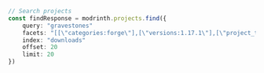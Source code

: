 ```typescript index.ts
// Search projects
const findResponse = modrinth.projects.find({
    query: "gravestones"
    facets: "[[\"categories:forge\"],[\"versions:1.17.1\"],[\"project_type:mod\"],[\"license:mit\"]]"
    index: "downloads"
    offset: 20
    limit: 20
})
```